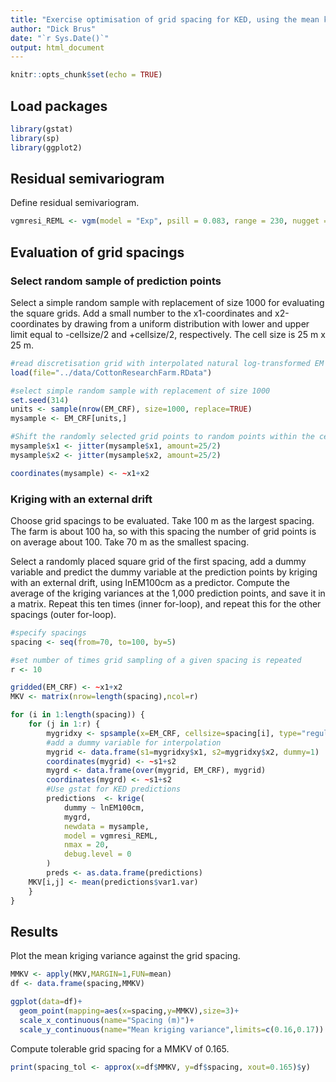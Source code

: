 ```yaml
---
title: "Exercise optimisation of grid spacing for KED, using the mean kriging variance as a criterion"
author: "Dick Brus"
date: "`r Sys.Date()`"
output: html_document
---
```


```r
knitr::opts_chunk$set(echo = TRUE)
```

## Load packages

```r
library(gstat)
library(sp)
library(ggplot2)
```


## Residual semivariogram

Define residual semivariogram.

```r
vgmresi_REML <- vgm(model = "Exp", psill = 0.083, range = 230, nugget = 0.126)
```


## Evaluation of grid spacings

### Select random sample of prediction points

Select a simple random sample with replacement of size 1000 for evaluating the square grids. Add a small number to the x1-coordinates and x2-coordinates by drawing from a uniform distribution with lower and upper limit equal to -cellsize/2 and +cellsize/2, respectively. The cell size is 25 m x 25 m.

```r
#read discretisation grid with interpolated natural log-transformed EM values
load(file="../data/CottonResearchFarm.RData")

#select simple random sample with replacement of size 1000 
set.seed(314)
units <- sample(nrow(EM_CRF), size=1000, replace=TRUE)
mysample <- EM_CRF[units,]

#Shift the randomly selected grid points to random points within the cells
mysample$x1 <- jitter(mysample$x1, amount=25/2)
mysample$x2 <- jitter(mysample$x2, amount=25/2)

coordinates(mysample) <- ~x1+x2
```

### Kriging with an external drift

Choose grid spacings to be evaluated. Take 100 m as the largest spacing. The farm is about 100 ha, so with this spacing the number of grid points is on average about 100. Take 70 m as the smallest spacing.

Select a randomly placed square grid of the first spacing, add a dummy variable and predict the dummy variable at the prediction points by kriging with an external drift, using lnEM100cm as a predictor. Compute the average of the kriging variances at the 1,000 prediction points, and save it in a matrix. Repeat this ten times (inner for-loop), and repeat this for the other spacings (outer for-loop).

```r
#specify spacings
spacing <- seq(from=70, to=100, by=5)

#set number of times grid sampling of a given spacing is repeated
r <- 10

gridded(EM_CRF) <- ~x1+x2
MKV <- matrix(nrow=length(spacing),ncol=r)

for (i in 1:length(spacing)) {
    for (j in 1:r) {
        mygridxy <- spsample(x=EM_CRF, cellsize=spacing[i], type="regular")
        #add a dummy variable for interpolation
        mygrid <- data.frame(s1=mygridxy$x1, s2=mygridxy$x2, dummy=1)
        coordinates(mygrid) <- ~s1+s2
        mygrd <- data.frame(over(mygrid, EM_CRF), mygrid)
        coordinates(mygrd) <- ~s1+s2
        #Use gstat for KED predictions
        predictions  <- krige(
            dummy ~ lnEM100cm,
            mygrd,
            newdata = mysample,
            model = vgmresi_REML,
            nmax = 20,
            debug.level = 0
        )
        preds <- as.data.frame(predictions)
    MKV[i,j] <- mean(predictions$var1.var)
    }
}
```

## Results

Plot the mean kriging variance against the grid spacing.

```r
MMKV <- apply(MKV,MARGIN=1,FUN=mean)
df <- data.frame(spacing,MMKV)

ggplot(data=df)+
  geom_point(mapping=aes(x=spacing,y=MMKV),size=3)+
  scale_x_continuous(name="Spacing (m)")+
  scale_y_continuous(name="Mean kriging variance",limits=c(0.16,0.17))
```
Compute tolerable grid spacing for a MMKV of 0.165.

```r
print(spacing_tol <- approx(x=df$MMKV, y=df$spacing, xout=0.165)$y)
```

